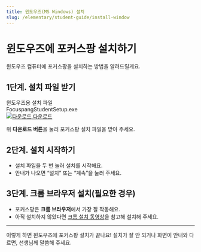 ```yaml
---
title: 윈도우즈(MS Windows) 설치
slug: /elementary/student-guide/install-window
---
```


# 윈도우즈에 포커스팡 설치하기

윈도우즈 컴퓨터에 포커스팡을 설치하는 방법을 알려드릴게요.

## 1단계. 설치 파일 받기

<div class="fp-download-container fp-download-green">
  <div>
    <div class="fp-download-title">윈도우즈용 설치 파일</div>
    <div class="fp-download-desc">FocuspangStudentSetup.exe</div>
  </div>
  <a
    class="fp-download-button"
    href="https://ss1.cloud.kt.com:1000/focuspang-media/downloads/FocuspangStudentSetup.exe"
  >
    <img
      class="fp-download-icon"
      src="/img/download-white-icon.svg"
      alt="다운로드"
    />
    다운로드
  </a>
</div>

위 **다운로드 버튼**을 눌러 포커스팡 설치 파일을 받아 주세요.

## 2단계. 설치 시작하기

- 설치 파일을 두 번 눌러 설치를 시작해요.
- 안내가 나오면 “설치” 또는 “계속”을 눌러 주세요.

## 3단계. 크롬 브라우저 설치(필요한 경우)

- 포커스팡은 **크롬 브라우저**에서 가장 잘 작동해요.
- 아직 설치하지 않았다면 [크롬 설치 동영상](https://www.google.com/intl/ko_kr/chrome)을 참고해 설치해 주세요.

---

이렇게 하면 윈도우즈에 포커스팡 설치가 끝나요!
설치가 잘 안 되거나 화면이 안내와 다르면, 선생님께 말씀해 주세요.
